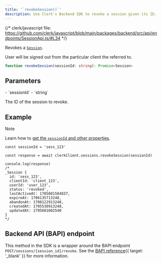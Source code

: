 ```yaml
---
title: '`revokeSession()`'
description: Use Clerk's Backend SDK to revoke a session given its ID.
---
```


{/* clerk/javascript file: https://github.com/clerk/javascript/blob/main/packages/backend/src/api/endpoints/SessionApi.ts/#L34 */}

Revokes a [`Session`](/docs/references/backend/types/backend-session).

User will be signed out from the particular client the referred to.

```ts
function revokeSession(sessionId: string): Promise<Session>
```

## Parameters

<Properties>
  - `sessionId`
  - `string`

  The ID of the session to revoke.
</Properties>

## Example

> [!NOTE]
> Learn how to [get the `sessionId` and other properties](/docs/references/backend/overview#get-the-user-id-and-other-properties).

```tsx
const sessionId = 'sess_123'

const response = await clerkClient.sessions.revokeSession(sessionId)

console.log(response)
/*
_Session {
  id: 'sess_123',
  clientId: 'client_123',
  userId: 'user_123',
  status: 'revoked',
  lastActiveAt: 1705601584837,
  expireAt: 1706135713248,
  abandonAt: 1708122913248,
  createdAt: 1705530913248,
  updatedAt: 1705601602540
}
*/
```

## Backend API (BAPI) endpoint

This method in the SDK is a wrapper around the BAPI endpoint `POST/sessions/{session_id}/revoke`. See the [BAPI reference](/docs/reference/backend-api/tag/Sessions#operation/RevokeSession){{ target: '_blank' }} for more information.
